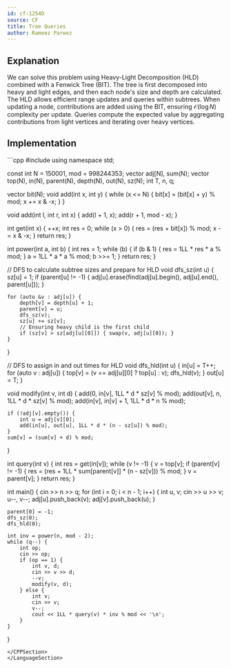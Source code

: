 ```yaml
---
id: cf-1254D
source: CF
title: Tree Queries
author: Rameez Parwez
---
```


## Explanation

We can solve this problem using Heavy-Light Decomposition (HLD) combined with a Fenwick Tree (BIT). The tree is first decomposed into heavy and light edges, and then each node's size and depth are calculated. The HLD allows efficient range updates and queries within subtrees. When updating a node, contributions are added using the BIT, ensuring $\mathcal{O} (\log N)$ complexity per update. Queries compute the expected value by aggregating contributions from light vertices and iterating over heavy vertices.

## Implementation

<LanguageSection>
<CPPSection>
```cpp
#include <bits/stdc++.h>
using namespace std;

const int N = 150001, mod = 998244353;
vector<int> adj[N], sum(N);
vector<int> top(N), in(N), parent(N), depth(N), out(N), sz(N);
int T, n, q;

vector<int> bit(N);
void add(int x, int y) {
	while (x <= N) {
		bit[x] = (bit[x] + y) % mod;
		x += x & -x;
	}
}

void add(int l, int r, int x) {
	add(l + 1, x);
	add(r + 1, mod - x);
}

int get(int x) {
	++x;
	int res = 0;
	while (x > 0) {
		res = (res + bit[x]) % mod;
		x -= x & -x;
	}
	return res;
}

int power(int a, int b) {
	int res = 1;
	while (b) {
		if (b & 1) { res = 1LL * res * a % mod; }
		a = 1LL * a * a % mod;
		b >>= 1;
	}
	return res;
}

// DFS to calculate subtree sizes and prepare for HLD
void dfs_sz(int u) {
	sz[u] = 1;
	if (parent[u] != -1) {
		adj[u].erase(find(adj[u].begin(), adj[u].end(), parent[u]));
	}

	for (auto &v : adj[u]) {
		depth[v] = depth[u] + 1;
		parent[v] = u;
		dfs_sz(v);
		sz[u] += sz[v];
		// Ensuring heavy child is the first child
		if (sz[v] > sz[adj[u][0]]) { swap(v, adj[u][0]); }
	}
}

// DFS to assign in and out times for HLD
void dfs_hld(int u) {
	in[u] = T++;
	for (auto v : adj[u]) {
		top[v] = (v == adj[u][0] ? top[u] : v);
		dfs_hld(v);
	}
	out[u] = T;
}

void modify(int v, int d) {
	add(0, in[v], 1LL * d * sz[v] % mod);
	add(out[v], n, 1LL * d * sz[v] % mod);
	add(in[v], in[v] + 1, 1LL * d * n % mod);

	if (!adj[v].empty()) {
		int u = adj[v][0];
		add(in[u], out[u], 1LL * d * (n - sz[u]) % mod);
	}
	sum[v] = (sum[v] + d) % mod;
}

int query(int v) {
	int res = get(in[v]);
	while (v != -1) {
		v = top[v];
		if (parent[v] != -1) {
			res = (res + 1LL * sum[parent[v]] * (n - sz[v])) % mod;
		}
		v = parent[v];
	}
	return res;
}

int main() {
	cin >> n >> q;
	for (int i = 0; i < n - 1; i++) {
		int u, v;
		cin >> u >> v;
		u--, v--;
		adj[u].push_back(v);
		adj[v].push_back(u);
	}

	parent[0] = -1;
	dfs_sz(0);
	dfs_hld(0);

	int inv = power(n, mod - 2);
	while (q--) {
		int op;
		cin >> op;
		if (op == 1) {
			int v, d;
			cin >> v >> d;
			--v;
			modify(v, d);
		} else {
			int v;
			cin >> v;
			v--;
			cout << 1LL * query(v) * inv % mod << '\n';
		}
	}
}
```
</CPPSection>
</LanguageSection>
